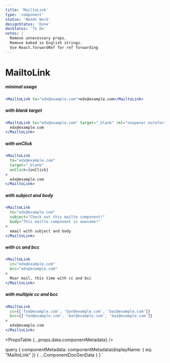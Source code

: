 ```yaml
---
title: 'MailtoLink'
type: 'component'
status: 'Needs Work'
designStatus: 'Done'
devStatus: 'To Do'
notes: |
  Remove unnecessary props.
  Remove baked in English strings.
  Use React.forwardRef for ref forwarding
---
```



# MailtoLink

<SingleComponentStatus frontmatter={props?.pageContext?.frontmatter} />

##### minimal usage

```jsx live
<MailtoLink to="edx@example.com">edx@example.com</MailtoLink>
```

##### with blank target

```jsx live
<MailtoLink to="edx@example.com" target="_blank" rel="noopener noreferrer">
  edx@example.com
</MailtoLink>
```

##### with onClick

```jsx live
<MailtoLink
  to="edx@example.com"
  target="_blank"
  onClick={onClick}
>
  edx@example.com
</MailtoLink>
```

##### with subject and body

```jsx live
<MailtoLink
  to="edx@example.com"
  subject="Check out this mailto component!"
  body="This mailto component is awesome!"
>
  email with subject and body
</MailtoLink>
```

##### with cc and bcc

```jsx live
<MailtoLink
  cc="edx@example.com"
  bcc="edx@example.com"
>
  Moar mail, this time with cc and bcc
</MailtoLink>
```

##### with multiple cc and bcc

```jsx live
<MailtoLink
  cc={['foo@example.com', 'bar@example.com', 'baz@example.com']}
  bcc={['foo@example.com', 'bar@example.com', 'baz@example.com']}
>
  edx@example.com
</MailtoLink>
```

<PropsTable {...props.data.componentMetadata} />

  query {
    componentMetadata: componentMetadata(displayName: { eq: "MailtoLink" }) {
      ...ComponentDocGenData
    }
  }
`

